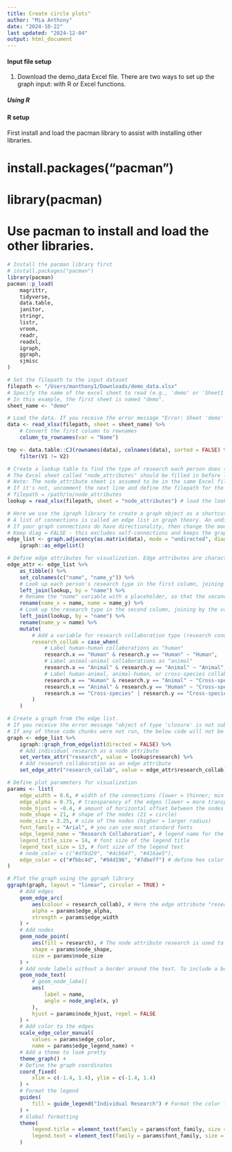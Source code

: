 ```yaml
---
title: Create circle plots"
author: "Mia Anthony"
date: "2024-10-22"
last updated: "2024-12-04"
output: html_document
---
```


#### Input file setup
1. Download the demo_data Excel file. There are two ways to set up the graph input: with R or Excel functions.

##### Using R


#### R setup
First install and load the pacman library to assist with installing other libraries.

# install.packages("pacman")
# library(pacman)

# Use pacman to install and load the other libraries.

```r
# Install the pacman library first
# install.packages("pacman")
library(pacman)
pacman::p_load(
    magrittr,
    tidyverse,
    data.table,
    janitor,
    stringr,
    listr,
    vroom,
    readr,
    readxl,
    igraph,
    ggraph,
    sjmisc
)
```

```r
# Set the filepath to the input dataset
filepath <- "/Users/manthony1/Downloads/demo_data.xlsx"
# Specify the name of the excel sheet to read (e.g., 'demo' or 'Sheet1'). The sheet name must be enclosed in quotations.
# In this example, the first sheet is named "demo".
sheet_name <- "demo"

# Load the data. If you receive the error message "Error: Sheet 'demo' not found", check the name of the sheet you are trying to load, save the Excel file, and then re-run the code chunk.
data <- read_xlsx(filepath, sheet = sheet_name) %>%
    # Convert the first column to rownames
    column_to_rownames(var = "Name")

tmp <- data.table::CJ(rownames(data), colnames(data), sorted = FALSE) %>%
    filter(V1 != V2)

# Create a lookup table to find the type of research each person does (human, animal, cross-species).
# The Excel sheet called "node_attributes" should be filled in before loading the data.
# Note: The node_attribute sheet is assumed to be in the same Excel file as the "demo" sheet.
# If it's not, uncomment the next line and define the filepath for the node_attributes file.
# filepath = /path/to/node_attributes
lookup = read_xlsx(filepath, sheet = "node_attributes") # load the lookup table from Excel

# Here we use the igraph library to create a graph object as a shortcut to extract unique connections.
# A list of connections is called an edge list in graph theory. An undirected graph means that the connections do not have directionality (i.e., a->b and b->a are the same direction. The connection is considered bidirectional, so the direction does not matter).
# If your graph connections do have directionality, then change the mode to "directed".
# Keep diag = FALSE - this excludes self-connections and keeps the graph tidy and easier to interpret.
edge_list <- graph.adjacency(as.matrix(data), mode = "undirected", diag = FALSE) %>%
    igraph::as_edgelist()

# Define edge attributes for visualization. Edge attributes are characteristics of the connections between nodes.
edge_attr <- edge_list %>%
    as_tibble() %>%
    set_colnames(c("name", "name_y")) %>%
    # Look up each person's research type in the first column, joining by the variable "name"
    left_join(lookup, by = "name") %>%
    # Rename the "name" variable with a placeholder, so that the second column can be labeled "name"
    rename(name_x = name, name = name_y) %>%
    # Look up the research type in the second column, joining by the variable "name"
    left_join(lookup, by = "name") %>%
    rename(name_y = name) %>%
    mutate(
        # Add a variable for research collaboration type (research conducted between pairs of people)
        research_collab = case_when(
            # Label human-human collaborations as "human"
            research.x == "Human" & research.y == "Human" ~ "Human",
            # Label animal-animal collaborations as "animal"
            research.x == "Animal" & research.y == "Animal" ~ "Animal",
            # Label human-animal, animal-human, or cross-species collaborations as "cross-species"
            research.x == "Human" & research.y == "Animal" ~ "Cross-species",
            research.x == "Animal" & research.y == "Human" ~ "Cross-species",
            research.x == "Cross-species" | research.y == "Cross-species" ~ "Cross-species"
        )
    )
```

```r
# Create a graph from the edge list.
# If you receive the error message "object of type 'closure' is not subsettable", re-run the code chunks that define the lookup, edge_attr, and node_attr variables.
# If any of these code chunks were not run, the below code will not be able to find the variables.
graph <- edge_list %>%
    igraph::graph_from_edgelist(directed = FALSE) %>%
    # Add individual research as a node attribute
    set_vertex_attr("research", value = lookup$research) %>%
    # Add research collaboration as an edge attribute
    set_edge_attr("research_collab", value = edge_attr$research_collab)

# Define plot parameters for visualization
params <- list(
    edge_width = 0.6, # width of the connections (lower = thinner; min limit: 0)
    edge_alpha = 0.75, # transparency of the edges (lower = more transparent; min-max limits: [0, 1])
    node_hjust = -0.4, # amount of horizontal offset between the nodes and node labels. A more negative value will increase the amount of leading white space before the labels.
    node_shape = 21, # shape of the nodes (21 = circle)
    node_size = 3.25, # size of the nodes (higher = larger radius)
    font_family = "Arial", # you can use most standard fonts
    edge_legend_name = "Research Collaboration", # legend name for the edges
    legend_title_size = 14, # font size of the legend title
    legend_text_size = 13, # font size of the legend text
    # node_color = c("#df8d29", "#4cb64f", "#416ae5"),
    edge_color = c("#fbbc4d", "#94d196", "#7dbeff") # define hex color codes for the edge attribute used in geom_edge_arc color aesthetic (e.g., if the ordered values for the edge attribute are Animal, Cross-species, Human, then the order of the hex codes should be [animal color], [cross-species color], [human color]).
)

# Plot the graph using the ggraph library
ggraph(graph, layout = "linear", circular = TRUE) +
    # Add edges
    geom_edge_arc(
        aes(colour = research_collab), # Here the edge attribute "research_collab" is used to color code the connections
        alpha = params$edge_alpha,
        strength = params$edge_width
    ) +
    # Add nodes
    geom_node_point(
        aes(fill = research), # The node attribute research is used to color code the fill color of the nodes
        shape = params$node_shape,
        size = params$node_size
    ) +
    # Add node labels without a border around the text. To include a border around the text, comment out "geom_node_text(" and uncomment "geom_node_label("
    geom_node_text(
        # geom_node_label(
        aes(
            label = name,
            angle = node_angle(x, y)
        ),
        hjust = params$node_hjust, repel = FALSE
    ) +
    # Add color to the edges
    scale_edge_color_manual(
        values = params$edge_color,
        name = params$edge_legend_name) +
    # Add a theme to look pretty
    theme_graph() +
    # Define the graph coordinates
    coord_fixed(
        xlim = c(-1.4, 1.4), ylim = c(-1.4, 1.4)
    ) +
    # Format the legend
    guides(
        fill = guide_legend("Individual Research") # Format the color fill legend
    ) +
    # Global formatting
    theme(
        legend.title = element_text(family = params$font_family, size = params$legend_title_size), # Legend title
        legend.text = element_text(family = params$font_family, size = params$legend_text_size) # Legend text
    )
```
